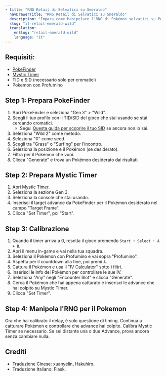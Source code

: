 ```yaml
---
- title: "RNG Retail di Selvatici su Smeraldo"
  navDrawerTitle: "RNG Retail di Selvatici su Smeraldo"
  description: "Impara come Manipolare l'RNG di Pokémon selvatici su Pokémon Smeraldo su una console originale per IV perfette, nature, cromatici."
  slug: "it-retail-emerald-wild"
  translation:
    enSlug: "retail-emerald-wild"
    language: "it"
---
```


## Requisiti:

- [PokeFinder](/pokefinder)
- [Mystic Timer](/mystic-timer)
- TID e SID (necessario solo per cromatici)
- Pokemon con Profumino

## Step 1: Prepara PokeFinder

1. Apri PokeFinder e seleziona "Gen 3" > "Wild".
2. Scegli il tuo profilo con il TID/SID del gioco che stai usando se stai cercando cromatici.
   - Segui [Questa guida per scoprire il tuo SID](/gen3-sid) se ancora non lo sai.
3. Seleziona "Wild 2" come metodo.
4. Seleziona "0" come seed.
5. Scegli tra "Grass" o "Surfing" per l'incontro.
6. Seleziona la posizione e il Pokémon (se desiderato).
7. Filtra per il Pokémon che vuoi.
8. Clicca "Generate" e trova un Pokémon desiderato dai risultati.

## Step 2: Prepara Mystic Timer

1. Apri Mystic Timer.
2. Seleziona la sezione Gen 3.
3. Seleziona la console che stai usando.
4. Inserisci il target advance da PokeFinder per il Pokémon desiderato nel campo "Target Frame".
5. Clicca "Set Timer", poi "Start".

## Step 3: Calibrazione

1. Quando il timer arriva a 0, resetta il gioco premendo `Start + Select + A + B`.
2. Apri il menu in-game e vai nella tua squadra.
3. Seleziona il Pokémon con Profumino e vai sopra "Profumino".
4. Aspetta per il countdown alla fine, poi premi `A`.
5. Cattura il Pokémon e usa il "IV Calculator" sotto i filtri.
6. Inserisci le info del Pokémon per controllare le sue IV.
7. Seleziona "Any" negli "Encounter Slot" e clicca "Generate".
8. Cerca il Pokémon che hai appena catturato e inserisci le advance che hai colpito su Mystic Timer.
9. Clicca "Set Timer".

## Step 4: Manipola l'RNG per il Pokemon

Ora che hai calibrato il delay, è solo questione di timing.
Continua a catturare Pokémon e controllare che advance hai colpito.
Calibra Mystic Timer se necessario.
Se sei distante una o due Advance, prova ancora senza cambiare nulla.

## Crediti

- Traduzione Cinese: xuanyelin, Hakuhiro.
- Traduzione Italiano: Fiask.
